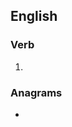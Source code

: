 ==English==

===Verb===
{{head|en|present participle}}

# {{present participle of|delineate|lang=en|nocat=1}}

===Anagrams===
* {{anagrams|en|a=adeegiilnnt|nateglinide}}